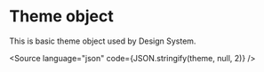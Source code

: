 <!--
  title: theme/theme-object
-->


<Meta title="Theme/Theme Object" />

# Theme object

This is basic theme object used by Design System.

<Source language="json" code={JSON.stringify(theme, null, 2)} />